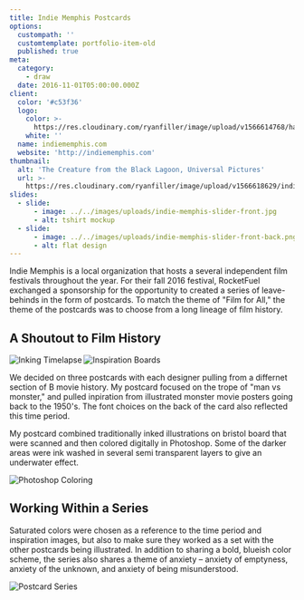 ```yaml
---
title: Indie Memphis Postcards
options:
  custompath: ''
  customtemplate: portfolio-item-old
  published: true
meta:
  category:
    - draw
  date: 2016-11-01T05:00:00.000Z
client:
  color: '#c53f36'
  logo:
    color: >-
      https://res.cloudinary.com/ryanfiller/image/upload/v1566614768/hack-memphis/indie-memphis/indie-memphis-color_uyjrvx.svg
    white: ''
  name: indiememphis.com
  website: 'http://indiememphis.com'
thumbnail:
  alt: 'The Creature from the Black Lagoon, Universal Pictures'
  url: >-
    https://res.cloudinary.com/ryanfiller/image/upload/v1566618629/indie-memphis/creature-from-the-black-lagoon_gv2lje.gif
slides:
  - slide:
      - image: ../../images/uploads/indie-memphis-slider-front.jpg
      - alt: tshirt mockup
  - slide:
      - image: ../../images/uploads/indie-memphis-slider-front-back.png
      - alt: flat design
---
```

Indie Memphis is a local organization that hosts a several independent film festivals throughout the year. For their fall 2016 festival, RocketFuel exchanged a sponsorship for the opportunity to created a series of leave-behinds in the form of postcards. To match the theme of "Film for All," the theme of the postcards was to choose from a long lineage of film history.

## A Shoutout to Film History

<Image src="https://res.cloudinary.com/ryanfiller/image/upload/v1566618525/indie-memphis/indie-memphis-mood-board_yh4u2y.jpg" alt="Inspiration Boards" title="" align="full" small="false" />

<Image src="https://res.cloudinary.com/ryanfiller/image/upload/v1566770829/indie-memphis/inking_jzkx7t.gif" alt="Inking Timelapse" title="" align="left" small="false" />

We decided on three postcards with each designer pulling from a differnet section of B movie history. My postcard focused on the trope of "man vs monster," and pulled inpiration from illustrated monster movie posters going back to the 1950's. The font choices on the back of the card also reflected this time period.

My postcard combined traditionally inked illustrations on bristol board that were scanned and then colored digitally in Photoshop. Some of the darker areas were ink washed in several semi transparent layers to give an underwater effect.

<Image src="https://res.cloudinary.com/ryanfiller/image/upload/v1566618533/indie-memphis/indie-memphis-coloring_uqwouc.gif" alt="Photoshop Coloring" title="" align="full" small="false" />

## Working Within a Series

Saturated colors were chosen as a reference to the time period and inspiration images, but also to make sure they worked as a set with the other postcards being illustrated. In addition to sharing a bold, blueish color scheme, the series also shares a theme of anxiety – anxiety of emptyness, anxiety of the unknown, and anxiety of being misunderstood.

<Image src="https://res.cloudinary.com/ryanfiller/image/upload/v1566618527/indie-memphis/indie-memphis-postcard-series_y1prbb.png" alt="Postcard Series" title="" align="full" small="false" />
